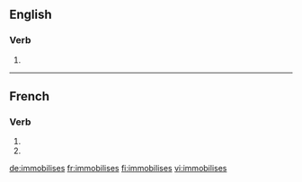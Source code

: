 {{also|immobilisés}}
==English==

===Verb===
{{head|en|verb form}}

# {{en-third-person singular of|immobilise}}

----

==French==

===Verb===
{{fr-verb-form}}

# {{inflection of|immobiliser||2|s|pres|ind|lang=fr}}
# {{inflection of|immobiliser||2|s|pres|sub|lang=fr}}

[[de:immobilises]]
[[fr:immobilises]]
[[fi:immobilises]]
[[vi:immobilises]]